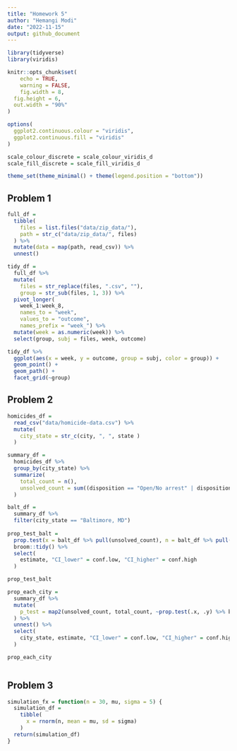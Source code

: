 ```yaml
---
title: "Homework 5"
author: "Hemangi Modi"
date: "2022-11-15"
output: github_document
---
```


```r
library(tidyverse)
library(viridis)

knitr::opts_chunk$set(
	echo = TRUE,
	warning = FALSE,
	fig.width = 8, 
  fig.height = 6,
  out.width = "90%"
)

options(
  ggplot2.continuous.colour = "viridis",
  ggplot2.continuous.fill = "viridis"
)

scale_colour_discrete = scale_colour_viridis_d
scale_fill_discrete = scale_fill_viridis_d

theme_set(theme_minimal() + theme(legend.position = "bottom"))
```


## Problem 1

```r
full_df = 
  tibble(
    files = list.files("data/zip_data/"),
    path = str_c("data/zip_data/", files)
  ) %>% 
  mutate(data = map(path, read_csv)) %>% 
  unnest()
```

```r
tidy_df = 
  full_df %>% 
  mutate(
    files = str_replace(files, ".csv", ""),
    group = str_sub(files, 1, 3)) %>% 
  pivot_longer(
    week_1:week_8,
    names_to = "week",
    values_to = "outcome",
    names_prefix = "week_") %>% 
  mutate(week = as.numeric(week)) %>% 
  select(group, subj = files, week, outcome)
```

```r
tidy_df %>% 
  ggplot(aes(x = week, y = outcome, group = subj, color = group)) + 
  geom_point() + 
  geom_path() + 
  facet_grid(~group)
```

## Problem 2

```r
homicides_df = 
  read_csv("data/homicide-data.csv") %>% 
  mutate(
    city_state = str_c(city, ", ", state )
  )
```

```r
summary_df =
  homicides_df %>% 
  group_by(city_state) %>% 
  summarize(
    total_count = n(),
    unsolved_count = sum((disposition == "Open/No arrest" | disposition == "Closed without arrest"))
  )
```

```r
balt_df = 
  summary_df %>% 
  filter(city_state == "Baltimore, MD")
  
prop_test_balt = 
  prop.test(x = balt_df %>% pull(unsolved_count), n = balt_df %>% pull(total_count)) %>% 
  broom::tidy() %>% 
  select(
    estimate, "CI_lower" = conf.low, "CI_higher" = conf.high
  )

prop_test_balt
```


```r
prop_each_city = 
  summary_df %>% 
  mutate(
    p_test = map2(unsolved_count, total_count, ~prop.test(.x, .y) %>% broom::tidy())
  ) %>% 
  unnest() %>% 
  select(
    city_state, estimate, "CI_lower" = conf.low, "CI_higher" = conf.high
  )

prop_each_city

```

```r

```


## Problem 3

```r
simulation_fx = function(n = 30, mu, sigma = 5) {
  simulation_df = 
    tibble(
      x = rnorm(n, mean = mu, sd = sigma)
    )
  return(simulation_df)
}
```


